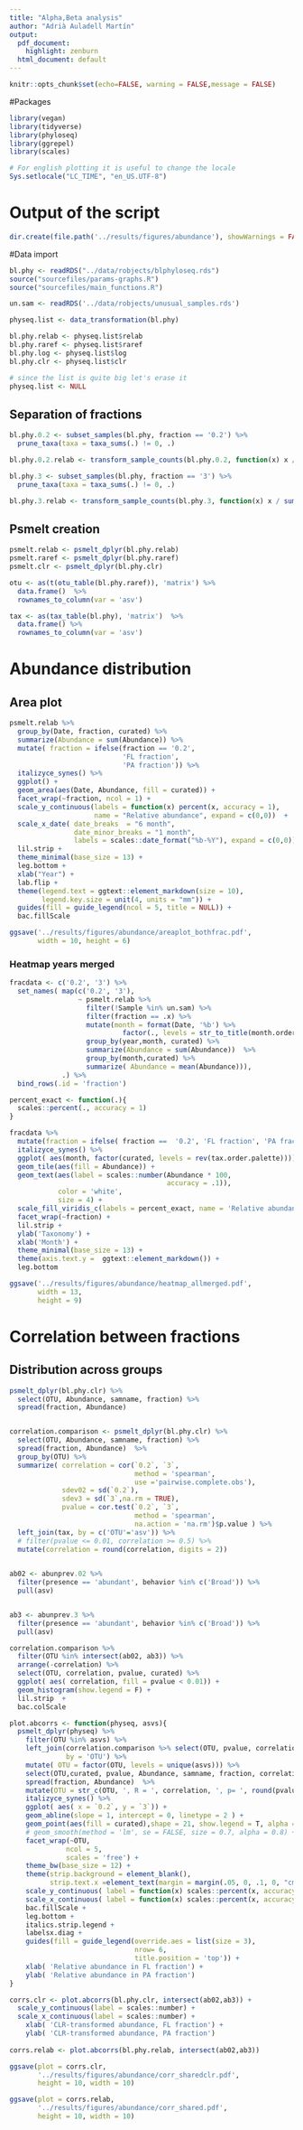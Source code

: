 ```yaml
---
title: "Alpha,Beta analysis"
author: "Adrià Auladell Martín"
output:
  pdf_document: 
    highlight: zenburn
  html_document: default
---
```


```r
knitr::opts_chunk$set(echo=FALSE, warning = FALSE,message = FALSE)
```

#Packages
```r
library(vegan)
library(tidyverse)
library(phyloseq)
library(ggrepel)
library(scales)

# For english plotting it is useful to change the locale
Sys.setlocale("LC_TIME", "en_US.UTF-8")
```

# Output of the script

```r

dir.create(file.path('../results/figures/abundance'), showWarnings = FALSE)

```

#Data import

```r
bl.phy <- readRDS("../data/robjects/blphyloseq.rds") 
source("sourcefiles/params-graphs.R") 
source("sourcefiles/main_functions.R")

un.sam <- readRDS('../data/robjects/unusual_samples.rds')

physeq.list <- data_transformation(bl.phy)

bl.phy.relab <- physeq.list$relab
bl.phy.raref <- physeq.list$raref
bl.phy.log <- physeq.list$log
bl.phy.clr <- physeq.list$clr

# since the list is quite big let's erase it
physeq.list <- NULL
```

## Separation of fractions 

```r
bl.phy.0.2 <- subset_samples(bl.phy, fraction == '0.2') %>% 
  prune_taxa(taxa = taxa_sums(.) != 0, .)

bl.phy.0.2.relab <- transform_sample_counts(bl.phy.0.2, function(x) x / sum(x))

bl.phy.3 <- subset_samples(bl.phy, fraction == '3') %>% 
  prune_taxa(taxa = taxa_sums(.) != 0, .)

bl.phy.3.relab <- transform_sample_counts(bl.phy.3, function(x) x / sum(x))
```

## Psmelt creation 

```r
psmelt.relab <- psmelt_dplyr(bl.phy.relab)
psmelt.raref <- psmelt_dplyr(bl.phy.raref)
psmelt.clr <- psmelt_dplyr(bl.phy.clr)

otu <- as(t(otu_table(bl.phy.raref)), 'matrix') %>% 
  data.frame()  %>% 
  rownames_to_column(var = 'asv')

tax <- as(tax_table(bl.phy), 'matrix')  %>% 
  data.frame() %>% 
  rownames_to_column(var = 'asv')
```

# Abundance distribution

## Area plot

```r


psmelt.relab %>% 
  group_by(Date, fraction, curated) %>% 
  summarize(Abundance = sum(Abundance)) %>% 
  mutate( fraction = ifelse(fraction == '0.2',
                            'FL fraction',
                            'PA fraction')) %>% 
  italizyce_synes() %>% 
  ggplot() +
  geom_area(aes(Date, Abundance, fill = curated)) +
  facet_wrap(~fraction, ncol = 1) +
  scale_y_continuous(labels = function(x) percent(x, accuracy = 1),
                     name = "Relative abundance", expand = c(0,0))  +
  scale_x_date( date_breaks  = "6 month",
                date_minor_breaks = "1 month",
                labels = scales::date_format("%b-%Y"), expand = c(0,0)) +
  lil.strip +
  theme_minimal(base_size = 13) +
  leg.bottom +
  xlab("Year") +
  lab.flip + 
  theme(legend.text = ggtext::element_markdown(size = 10),
        legend.key.size = unit(4, units = "mm")) +
  guides(fill = guide_legend(ncol = 5, title = NULL)) + 
  bac.fillScale

ggsave('../results/figures/abundance/areaplot_bothfrac.pdf',
       width = 10, height = 6)
```

    
### Heatmap years merged

```r

fracdata <- c('0.2', '3') %>% 
  set_names( map(c('0.2', '3'), 
                 ~ psmelt.relab %>% 
                   filter(!Sample %in% un.sam) %>% 
                   filter(fraction == .x) %>% 
                   mutate(month = format(Date, '%b') %>%
                            factor(., levels = str_to_title(month.order))) %>% 
                   group_by(year,month, curated) %>% 
                   summarize(Abundance = sum(Abundance))  %>% 
                   group_by(month,curated) %>% 
                   summarize( Abundance = mean(Abundance))),
             .) %>% 
  bind_rows(.id = 'fraction')

percent_exact <- function(.){
  scales::percent(., accuracy = 1)
}

fracdata %>% 
  mutate(fraction = ifelse( fraction ==  '0.2', 'FL fraction', 'PA fraction')) %>%
  italizyce_synes() %>% 
  ggplot( aes(month, factor(curated, levels = rev(tax.order.palette)))) + 
  geom_tile(aes(fill = Abundance)) + 
  geom_text(aes(label = scales::number(Abundance * 100,
                                       accuracy = .1)),
            color = 'white',
            size = 4) + 
  scale_fill_viridis_c(labels = percent_exact, name = 'Relative abundance') + 
  facet_wrap(~fraction) + 
  lil.strip + 
  ylab('Taxonomy') + 
  xlab('Month') + 
  theme_minimal(base_size = 13) + 
  theme(axis.text.y =  ggtext::element_markdown()) + 
  leg.bottom 

ggsave('../results/figures/abundance/heatmap_allmerged.pdf',
       width = 13, 
       height = 9)

```
# Correlation between fractions

## Distribution across groups 
```r

psmelt_dplyr(bl.phy.clr) %>% 
  select(OTU, Abundance, samname, fraction) %>% 
  spread(fraction, Abundance)


correlation.comparison <- psmelt_dplyr(bl.phy.clr) %>% 
  select(OTU, Abundance, samname, fraction) %>% 
  spread(fraction, Abundance)  %>% 
  group_by(OTU) %>% 
  summarize( correlation = cor(`0.2`, `3`,
                               method = 'spearman',
                               use ='pairwise.complete.obs'),
             sdev02 = sd(`0.2`),
             sdev3 = sd(`3`,na.rm = TRUE),
             pvalue = cor.test(`0.2`, `3`,
                               method = 'spearman',
                               na.action = 'na.rm')$p.value ) %>% 
  left_join(tax, by = c('OTU'='asv')) %>% 
  # filter(pvalue <= 0.01, correlation >= 0.5) %>% 
  mutate(correlation = round(correlation, digits = 2))
  

ab02 <- abunprev.02 %>% 
  filter(presence == 'abundant', behavior %in% c('Broad')) %>% 
  pull(asv)


ab3 <- abunprev.3 %>% 
  filter(presence == 'abundant', behavior %in% c('Broad')) %>% 
  pull(asv)

correlation.comparison %>% 
  filter(OTU %in% intersect(ab02, ab3)) %>%
  arrange(-correlation) %>% 
  select(OTU, correlation, pvalue, curated) %>% 
  ggplot( aes( correlation, fill = pvalue < 0.01)) + 
  geom_histogram(show.legend = F) + 
  lil.strip  + 
  bac.colScale

plot.abcorrs <- function(physeq, asvs){
  psmelt_dplyr(physeq) %>% 
    filter(OTU %in% asvs) %>% 
    left_join(correlation.comparison %>% select(OTU, pvalue, correlation),
              by = 'OTU') %>% 
    mutate( OTU = factor(OTU, levels = unique(asvs))) %>% 
    select(OTU,curated, pvalue, Abundance, samname, fraction, correlation) %>% 
    spread(fraction, Abundance)  %>%  
    mutate(OTU = str_c(OTU, ', R = ', correlation, ', p= ', round(pvalue, digits = 2))) %>% 
    italizyce_synes() %>% 
    ggplot( aes( x = `0.2`, y = `3`)) + 
    geom_abline(slope = 1, intercept = 0, linetype = 2 ) + 
    geom_point(aes(fill = curated),shape = 21, show.legend = T, alpha = 0.8) + 
    # geom_smooth(method = 'lm', se = FALSE, size = 0.7, alpha = 0.8) + 
    facet_wrap(~OTU,
              ncol = 5,
              scales = 'free') +
    theme_bw(base_size = 12) + 
    theme(strip.background = element_blank(),
          strip.text.x =element_text(margin = margin(.05, 0, .1, 0, "cm"))) + 
    scale_y_continuous( label = function(x) scales::percent(x, accuracy = 1)) + 
    scale_x_continuous( label = function(x) scales::percent(x, accuracy = 1)) + 
    bac.fillScale + 
    leg.bottom + 
    italics.strip.legend + 
    labelsx.diag + 
    guides(fill = guide_legend(override.aes = list(size = 3),
                               nrow= 6,
                               title.position = 'top')) + 
    xlab( 'Relative abundance in FL fraction') + 
    ylab( 'Relative abundance in PA fraction')
} 

corrs.clr <- plot.abcorrs(bl.phy.clr, intersect(ab02,ab3)) + 
  scale_y_continuous(label = scales::number) +
  scale_x_continuous(label = scales::number) +
    xlab( 'CLR-transformed abundance, FL fraction') + 
    ylab( 'CLR-transformed abundance, PA fraction')
  
corrs.relab <- plot.abcorrs(bl.phy.relab, intersect(ab02,ab3))

ggsave(plot = corrs.clr, 
       '../results/figures/abundance/corr_sharedclr.pdf',
       height = 10, width = 10)

ggsave(plot = corrs.relab, 
       '../results/figures/abundance/corr_shared.pdf',
       height = 10, width = 10)
```

